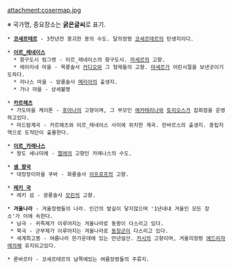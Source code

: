 attachment:cosermap.jpg


※ 국가명, 중요장소는 '''굵은글씨'''로 표기.



 * '''[[코세르테르]]''' - 3천년전 붕괴한 용의 수도. 달의정령 [[코세르테르]]의 탄생지이다.


 * '''[[이르_레네이스]]'''
   * 항구도시 링그렛 - 이르_레네이스의 항구도시. [[마세르]]의 고향.
   * 레이리네 마을 - 목룡술사 [[카디오]]와 그 형제들의 고향. [[마세르]]가 어린시절을 보낸곳이기도하다.
   * 라나스 마을 - 암룡술사 [[메리아]]의 출생지.
   * 가나 마을 - 상세불명


 * '''[[카르헤츠]]'''
  * 가도마을 케이톤 - [[후아나]]의 고향이며, 그 부모인 [[에카테리나]]와 [[토리오스]]가 잡화점을 운영하고있다.
  * 마드람계곡 - 카르헤츠와 이르_레네이스 사이에 위치한 계곡. 란바르스의 출생지. 중립지역으로 도적단이 출몰한다.


 * '''[[이르_카레나스]]'''
  * 왕도 세나미에 - [[엘레]]의 고향인 카레나스의 수도.


 * '''[[샘 왕국]]'''
  * 대장장이마을 쿠바 - 화룡술사 [[이프로프]]의 고향.


 * '''[[레키 국]]'''
  * 레키 섬 - 광룡술사 [[모린]]의 고향.


 * '''겨울나라''' - 겨울정령들의 나라. 인간의 발길이 닿지않으며 '1년내내 겨울인 모든 장소'가 이에 속한다.
  * 남극 - 귀족제가 이루어지는 겨울나라로 동왕이 다스리고 있다.
  * 북극 - 군부제가 이루어지는 겨울나라로 [[동장군]]이 다스리고 있다.
  * 세계최고봉 - 여름나라 한가운데에 있는 만년설산. [[카시]]의 고향이며, 겨울의정령 [[에드리자]]에의해 유지되고있다.


 * 론바르타 - 코세르테르의 남쪽에있는 여름정령들의 주류지.

